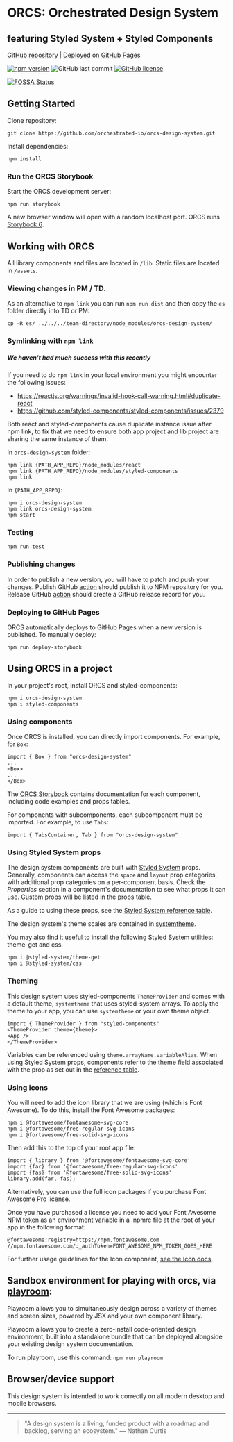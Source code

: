 
<Meta title="Intro" />

# ORCS: Orchestrated Design System

## featuring Styled System + Styled Components

[GitHub repository](https://github.com/orchestrated-io/orcs-design-system) | [Deployed on GitHub Pages](https://orchestrated-io.github.io/orcs-design-system/)

[![npm version](https://badge.fury.io/js/orcs-design-system.svg)](https://badge.fury.io/js/orcs-design-system) ![GitHub last commit](https://img.shields.io/github/last-commit/orchestrated-io/orcs-design-system) [![GitHub license](https://img.shields.io/github/license/orchestrated-io/orcs-design-system.svg)](https://github.com/orchestrated-io/orcs-design-system/blob/master/LICENSE)

[![FOSSA Status](https://app.fossa.io/api/projects/git%2Bgithub.com%2Forchestrated-io%2Forcs-design-system.svg?type=large)](https://app.fossa.io/projects/git%2Bgithub.com%2Forchestrated-io%2Forcs-design-system?ref=badge_large)

## Getting Started

Clone repository:

```
git clone https://github.com/orchestrated-io/orcs-design-system.git
```

Install dependencies:

```
npm install
```

### Run the ORCS Storybook

Start the ORCS development server:

```
npm run storybook
```

A new browser window will open with a random localhost port. ORCS runs [Storybook 6](https://github.com/storybookjs/storybook/releases).

## Working with ORCS

All library components and files are located in `/lib`. Static files are located in `/assets`.

### Viewing changes in PM / TD.

As an alternative to `npm link` you can run `npm run dist` and then copy the `es` folder directly into TD or PM:

`cp -R es/ ../../../team-directory/node_modules/orcs-design-system/`

### Symlinking with `npm link`

##### We haven't had much success with this recently

If you need to do `npm link` in your local environment you might encounter the following issues:

- https://reactjs.org/warnings/invalid-hook-call-warning.html#duplicate-react
- https://github.com/styled-components/styled-components/issues/2379

Both react and styled-components cause duplicate instance issue after npm link, to fix that we need to ensure both app project and lib project are sharing the same instance of them.

In `orcs-design-system` folder:

```
npm link {PATH_APP_REPO}/node_modules/react
npm link {PATH_APP_REPO}/node_modules/styled-components
npm link
```

In `{PATH_APP_REPO}`:

```
npm i orcs-design-system
npm link orcs-design-system
npm start
```

### Testing

```
npm run test
```

### Publishing changes

In order to publish a new version, you will have to patch and push your changes.
Publish GitHub [action](https://github.com/marketplace/actions/npm-publish) should publish it to NPM repository for you.
Release GitHub [action](https://github.com/marketplace/actions/create-a-release) should create a GitHub release record for you.

### Deploying to GitHub Pages

ORCS automatically deploys to GitHub Pages when a new version is published. To manually deploy:

```
npm run deploy-storybook
```

## Using ORCS in a project

In your project's root, install ORCS and styled-components:

```
npm i orcs-design-system
npm i styled-components
```

### Using components

Once ORCS is installed, you can directly import components. For example, for `Box`:

```
import { Box } from "orcs-design-system"
...
<Box>
...
</Box>
```

The [ORCS Storybook](https://orchestrated-io.github.io/orcs-design-system) contains documentation for each component, including code examples and props tables.

For components with subcomponents, each subcomponent must be imported. For example, to use `Tabs`:

```
import { TabsContainer, Tab } from "orcs-design-system"
```

### Using Styled System props

The design system components are built with [Styled System](https://styled-system.com/) props. Generally, components can access the `space` and `layout` prop categories, with additional prop categories on a per-component basis. Check the _Properties_ section in a component's documentation to see what props it can use. Custom props will be listed in the props table.

As a guide to using these props, see the [Styled System reference table](https://styled-system.com/table).

The design system's theme scales are contained in [systemtheme](https://github.com/orchestrated-io/orcs-design-system/blob/master/packages/orcs-design-system/lib/systemtheme.js).

You may also find it useful to install the following Styled System utilities: theme-get and css.

```
npm i @styled-system/theme-get
npm i @styled-system/css
```

### Theming

This design system uses styled-components `ThemeProvider` and comes with a default theme, `systemtheme` that uses styled-system arrays. To apply the theme to your app, you can use `systemtheme` or your own theme object.

```
import { ThemeProvider } from "styled-components"
<ThemeProvider theme={theme}>
<App />
</ThemeProvider>
```

Variables can be referenced using `theme.arrayName.variableAlias`. When using Styled System props, components refer to the theme field associated with the prop as set out in the [reference table](https://styled-system.com/table).

### Using icons

You will need to add the icon library that we are using (which is Font Awesome). To do this, install the Font Awesome packages:

```
npm i @fortawesome/fontawesome-svg-core
npm i @fortawesome/free-regular-svg-icons
npm i @fortawesome/free-solid-svg-icons
```

Then add this to the top of your root app file:

```
import { library } from '@fortawesome/fontawesome-svg-core'
import {far} from '@fortawesome/free-regular-svg-icons'
import {fas} from '@fortawesome/free-solid-svg-icons'
library.add(far, fas);
```

Alternatively, you can use the full icon packages if you purchase Font Awesome Pro license.

Once you have purchased a license you need to add your Font Awesome NPM token as an environment variable in a .npmrc file at the root of your app in the following format:

```
@fortawesome:registry=https://npm.fontawesome.com
//npm.fontawesome.com/:_authToken=FONT_AWESOME_NPM_TOKEN_GOES_HERE
```

For further usage guidelines for the Icon component, [see the Icon docs](http://localhost:55322/?path=/docs/components-icon--default-icon).

## Sandbox environment for playing with orcs, via [playroom](https://github.com/seek-oss/playroom):

Playroom allows you to simultaneously design across a variety of themes and screen sizes, powered by JSX and your own component library.

Playroom allows you to create a zero-install code-oriented design environment, built into a standalone bundle that can be deployed alongside your existing design system documentation.

To run playroom, use this command: `npm run playroom`
## Browser/device support

This design system is intended to work correctly on all modern desktop and mobile browsers.

---

> "A design system is a living, funded product with a roadmap and backlog, serving an ecosystem." — Nathan Curtis

